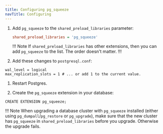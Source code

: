 ```yaml
---
title: Configuring pg_squeeze 
navTitle: Configuring
---
```


1. Add `pg_squeeze` to the `shared_preload_libraries` parameter: 

   ```ini
   shared_preload_libraries = 'pg_squeeze'
   ```

   !!! Note
   If `shared_preload_libraries` has other extensions, then you can add `pg_squeeze` to the list. The order doesn't matter. 
   !!!

1. Add these changes to `postgresql.conf`:

  ```shell
  wal_level = logical
  max_replication_slots = 1 # ... or add 1 to the current value.
  ```

1. Restart Postgres.

1. Create the `pg_squeeze` extension in your database:

  ```shell
  CREATE EXTENSION pg_squeeze;
  ```

!!! Note 
    When upgrading a database cluster with `pg_squeeze` installed (either using `pg_dumpall`/`pg_restore` or `pg_upgrade`), make sure that the new cluster has `pg_squeeze` in `shared_preload_libraries` before you upgrade. Otherwise the upgrade fails.

